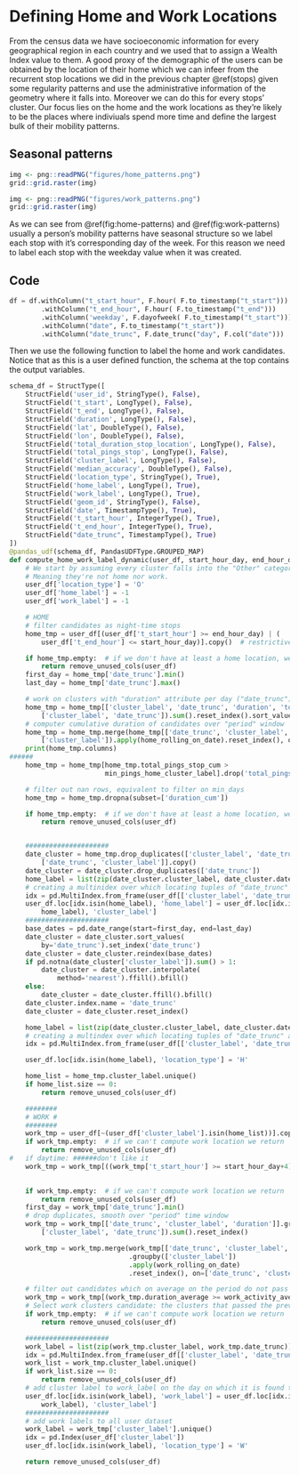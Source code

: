 # Defining Home and Work Locations {#labeling}

From the census data we have socioeconomic information for every geographical region in
each country and we used that to assign a Wealth Index value to them. A good proxy of
the demographic of the users can be obtained by the location of their home which we
can infeer from the recurrent stop locations we did in the previous chapter \@ref(stops)
given some regularity patterns and use the administrative information of the geometry where
it falls into. Moreover we can do this for every stops' cluster. Our focus lies on the
home and the work locations as they're likely to be the places where indiviuals spend more time
and define the largest bulk of their mobility patterns.

## Seasonal patterns
```r
img <- png::readPNG("figures/home_patterns.png")
grid::grid.raster(img)
```

```r
img <- png::readPNG("figures/work_patterns.png")
grid::grid.raster(img)
```

As we can see from \@ref(fig:home-patterns) and \@ref(fig:work-patterns) usually a person's mobility patterns have seasonal
structure so we label each stop with it's corresponding day of the week. For this reason we need to label each stop with the
weekday value when it was created.

## Code
```python
df = df.withColumn("t_start_hour", F.hour( F.to_timestamp("t_start")))
        .withColumn("t_end_hour", F.hour( F.to_timestamp("t_end")))
        .withColumn('weekday', F.dayofweek( F.to_timestamp("t_start")))
        .withColumn("date", F.to_timestamp("t_start"))
        .withColumn("date_trunc", F.date_trunc("day", F.col("date")))
```

Then we use the following function to label the home and work candidates. Notice that as this is a user defined
function, the schema at the top contains the output variables.

```python
schema_df = StructType([
    StructField('user_id', StringType(), False),
    StructField('t_start', LongType(), False),
    StructField('t_end', LongType(), False),
    StructField('duration', LongType(), False),
    StructField('lat', DoubleType(), False),
    StructField('lon', DoubleType(), False),
    StructField('total_duration_stop_location', LongType(), False),
    StructField('total_pings_stop', LongType(), False),
    StructField('cluster_label', LongType(), False),
    StructField('median_accuracy', DoubleType(), False),
    StructField('location_type', StringType(), True),
    StructField('home_label', LongType(), True),
    StructField('work_label', LongType(), True),
    StructField('geom_id', StringType(), False),
    StructField('date', TimestampType(), True),
    StructField('t_start_hour', IntegerType(), True),
    StructField('t_end_hour', IntegerType(), True),
    StructField("date_trunc", TimestampType(), True)
])
@pandas_udf(schema_df, PandasUDFType.GROUPED_MAP)
def compute_home_work_label_dynamic(user_df, start_hour_day, end_hour_day, min_pings_home_cluster_label, work_activity_average):
    # We start by assuming every cluster falls into the "Other" category.
    # Meaning they're not home nor work.
    user_df['location_type'] = 'O'
    user_df['home_label'] = -1
    user_df['work_label'] = -1

    # HOME
    # filter candidates as night-time stops
    home_tmp = user_df[(user_df['t_start_hour'] >= end_hour_day) | (
        user_df['t_end_hour'] <= start_hour_day)].copy()  # restrictive version of daytimes

    if home_tmp.empty:  # if we don't have at least a home location, we return and not attemp to compute work location
        return remove_unused_cols(user_df)
    first_day = home_tmp['date_trunc'].min()
    last_day = home_tmp['date_trunc'].max()

    # work on clusters with "duration" attribute per day ("date_trunc")
    home_tmp = home_tmp[['cluster_label', 'date_trunc', 'duration', 'total_pings_stop']].groupby(
        ['cluster_label', 'date_trunc']).sum().reset_index().sort_values('date_trunc')
    # computer cumulative duration of candidates over "period" window
    home_tmp = home_tmp.merge(home_tmp[['date_trunc', 'cluster_label', 'duration', 'total_pings_stop']].groupby(
        ['cluster_label']).apply(home_rolling_on_date).reset_index(), on=['date_trunc', 'cluster_label'], suffixes=('', '_cum'))
    print(home_tmp.columns)
######
    home_tmp = home_tmp[home_tmp.total_pings_stop_cum >
                        min_pings_home_cluster_label].drop('total_pings_stop_cum', axis=1)

    # filter out nan rows, equivalent to filter on min_days
    home_tmp = home_tmp.dropna(subset=['duration_cum'])

    if home_tmp.empty:  # if we don't have at least a home location, we return and not attemp to compute work location
        return remove_unused_cols(user_df)


    #####################
    date_cluster = home_tmp.drop_duplicates(['cluster_label', 'date_trunc'])[
        ['date_trunc', 'cluster_label']].copy()
    date_cluster = date_cluster.drop_duplicates(['date_trunc'])
    home_label = list(zip(date_cluster.cluster_label, date_cluster.date_trunc))
    # creating a multinidex over which locating tuples of "date_trunc" and "home_label"
    idx = pd.MultiIndex.from_frame(user_df[['cluster_label', 'date_trunc']])
    user_df.loc[idx.isin(home_label), 'home_label'] = user_df.loc[idx.isin(
        home_label), 'cluster_label']
    #####################
    base_dates = pd.date_range(start=first_day, end=last_day)
    date_cluster = date_cluster.sort_values(
        by='date_trunc').set_index('date_trunc')
    date_cluster = date_cluster.reindex(base_dates)
    if pd.notna(date_cluster['cluster_label']).sum() > 1:
        date_cluster = date_cluster.interpolate(
            method='nearest').ffill().bfill()
    else:
        date_cluster = date_cluster.ffill().bfill()
    date_cluster.index.name = 'date_trunc'
    date_cluster = date_cluster.reset_index()

    home_label = list(zip(date_cluster.cluster_label, date_cluster.date_trunc))
    # creating a multindex over which locating tuples of "date_trunc" and "home_label"
    idx = pd.MultiIndex.from_frame(user_df[['cluster_label', 'date_trunc']])

    user_df.loc[idx.isin(home_label), 'location_type'] = 'H'

    home_list = home_tmp.cluster_label.unique()
    if home_list.size == 0:
        return remove_unused_cols(user_df)

    ########
    # WORK #
    ########
    work_tmp = user_df[~(user_df['cluster_label'].isin(home_list))].copy()
    if work_tmp.empty:  # if we can't compute work location we return
        return remove_unused_cols(user_df)
#   if daytime: ######don't like it
    work_tmp = work_tmp[((work_tmp['t_start_hour'] >= start_hour_day+4) & (work_tmp['t_end_hour']
                                                                             <= end_hour_day-6)) & (~work_tmp['weekday'].isin([1, 7]))]  # restrictive version of daytimes

    if work_tmp.empty:  # if we can't compute work location we return
        return remove_unused_cols(user_df)
    first_day = work_tmp['date_trunc'].min()
    # drop duplicates, smooth over "period" time window
    work_tmp = work_tmp[['date_trunc', 'cluster_label', 'duration']].groupby(
        ['cluster_label', 'date_trunc']).sum().reset_index()

    work_tmp = work_tmp.merge(work_tmp[['date_trunc', 'cluster_label', 'duration']]
                              .groupby(['cluster_label'])
                              .apply(work_rolling_on_date)
                              .reset_index(), on=['date_trunc', 'cluster_label'], suffixes=('', '_average'))

    # filter out candidates which on average on the period do not pass the constraint
    work_tmp = work_tmp[(work_tmp.duration_average >= work_activity_average)]
    # Select work clusters candidate: the clusters that passed the previous criteria are selected as work for the day
    if work_tmp.empty:  # if we can't compute work location we return
        return remove_unused_cols(user_df)

    #####################
    work_label = list(zip(work_tmp.cluster_label, work_tmp.date_trunc))
    idx = pd.MultiIndex.from_frame(user_df[['cluster_label', 'date_trunc']])
    work_list = work_tmp.cluster_label.unique()
    if work_list.size == 0:
        return remove_unused_cols(user_df)
    # add cluster label to work_label on the day on which it is found to be work_location only
    user_df.loc[idx.isin(work_label), 'work_label'] = user_df.loc[idx.isin(
        work_label), 'cluster_label']
    #####################
    # add work labels to all user dataset
    work_label = work_tmp['cluster_label'].unique()
    idx = pd.Index(user_df['cluster_label'])
    user_df.loc[idx.isin(work_label), 'location_type'] = 'W'

    return remove_unused_cols(user_df)
```

